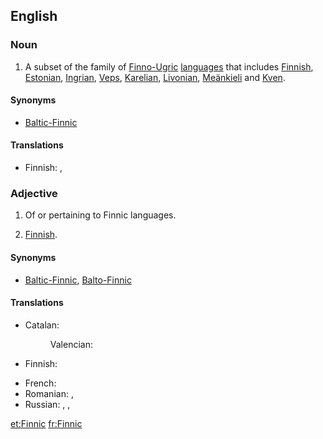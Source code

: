 ==English==
{{wikipedia}}

===Noun===
{{en-noun|-}}

# A subset of the family of [[Finno-Ugric]] [[language]]s that includes [[Finnish]], [[Estonian]], [[Ingrian]], [[Veps]], [[Karelian]], [[Livonian]], [[Meänkieli]] and [[Kven]].

====Synonyms====
* [[Baltic-Finnic]]

====Translations====
{{trans-top|subset of Finno-Ugric languages}}
* Finnish: {{t+|fi|itämerensuomi}}, {{t|fi|itämerensuomalaiset kielet}}
{{trans-mid}}
{{trans-bottom}}

===Adjective===
{{en-adj|-}}

# Of or pertaining to Finnic languages.<!--see above-->
# {{label|en|rare}} [[Finnish]].

====Synonyms====
* {{sense|pertaining to the Finnic languages}} [[Baltic-Finnic]], [[Balto-Finnic]]

====Translations====
{{trans-top|pertaining to the Finnic languages}}
* Catalan: {{t+|ca|finès|m}}
*: Valencian: {{t+|ca|finés|m}}
* Finnish: {{t|fi|itämerensuomalainen}}
{{trans-mid}}
* French: {{t+|fr|fennique}}
* Romanian: {{t+|ro|finic}}, {{t|ro|finez}}
* Russian: {{t+|ru|фи́нский}}, {{t|ru|прибалти́йско-фи́нский}}, {{t|ru|ба́лто-фи́нский}}
{{trans-bottom}}

{{trans-see|Finnish}}

[[et:Finnic]]
[[fr:Finnic]]